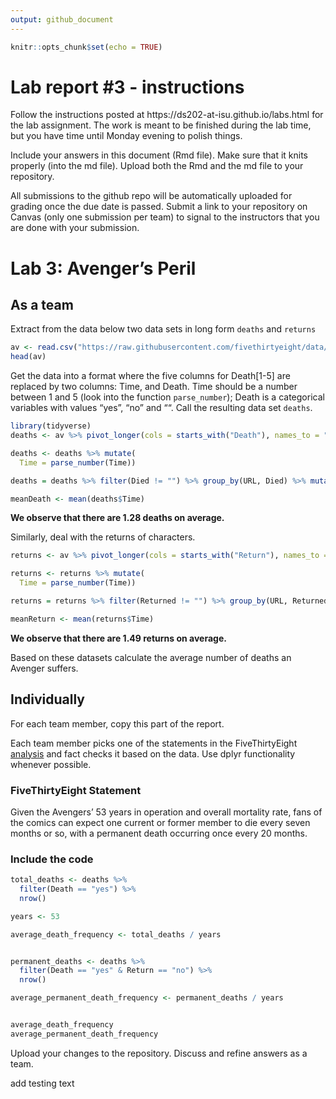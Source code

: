 ```yaml
---
output: github_document
---
```


<!-- README.md is generated from README.Rmd. Please edit the README.Rmd file -->


```r
knitr::opts_chunk$set(echo = TRUE)
```

# Lab report #3 - instructions

Follow the instructions posted at https://ds202-at-isu.github.io/labs.html for the lab assignment. The work is meant to be finished during the lab time, but you have time until Monday evening to polish things.

Include your answers in this document (Rmd file). Make sure that it knits properly (into the md file). Upload both the Rmd and the md file to your repository.  

All submissions to the github repo will be automatically uploaded for grading once the due date is passed.
Submit a link to your repository on Canvas (only one submission per team) to signal to the instructors that you are done with your submission.

# Lab 3: Avenger's Peril

## As a team

Extract from the data below two data sets in long form `deaths` and `returns`

```r
av <- read.csv("https://raw.githubusercontent.com/fivethirtyeight/data/master/avengers/avengers.csv", stringsAsFactors = FALSE)
head(av)
```

Get the data into a format where the five columns for Death[1-5] are replaced by two columns: Time, and Death. Time should be a number between 1 and 5 (look into the function `parse_number`); Death is a categorical variables with values "yes", "no" and "". Call the resulting data set `deaths`. 

```r
library(tidyverse)
deaths <- av %>% pivot_longer(cols = starts_with("Death"), names_to = "Time", values_to = "Died")

deaths <- deaths %>% mutate(
  Time = parse_number(Time))

deaths = deaths %>% filter(Died != "") %>% group_by(URL, Died) %>% mutate(Time = max(Time, na.rm = TRUE))

meanDeath <- mean(deaths$Time)

```

**We observe that there are 1.28 deaths on average. **
 
Similarly, deal with the returns of characters.

```r
returns <- av %>% pivot_longer(cols = starts_with("Return"), names_to = "Time", values_to = "Returned")

returns <- returns %>% mutate(
  Time = parse_number(Time))

returns = returns %>% filter(Returned != "") %>% group_by(URL, Returned) %>% mutate(Time = max(Time, na.rm = TRUE))

meanReturn <- mean(returns$Time)

```

**We observe that there are 1.49 returns on average. **


Based on these datasets calculate the average number of deaths an Avenger suffers. 




## Individually

For each team member, copy this part of the report. 

Each team member picks one of the statements in the FiveThirtyEight [analysis](https://fivethirtyeight.com/features/avengers-death-comics-age-of-ultron/) and fact checks it based on the data. Use dplyr functionality whenever possible.

### FiveThirtyEight Statement

Given the Avengers’ 53 years in operation and overall mortality rate, fans of the comics can expect one current or former member to die every seven months or so, with a permanent death occurring once every 20 months.

### Include the code

```r
total_deaths <- deaths %>%
  filter(Death == "yes") %>%
  nrow()

years <- 53

average_death_frequency <- total_deaths / years


permanent_deaths <- deaths %>%
  filter(Death == "yes" & Return == "no") %>%
  nrow()

average_permanent_death_frequency <- permanent_deaths / years


average_death_frequency
average_permanent_death_frequency


```

Upload your changes to the repository. Discuss and refine answers as a team.


add testing text
